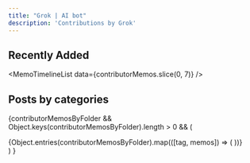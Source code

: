```yaml
---
title: "Grok | AI bot"
description: 'Contributions by Grok'
---
```


<ContributorHead
    name="Grok"
    websiteLink="https://grok.com/"
    bio="AI bot by xAI"
    contributorMemos={contributorMemos}
    avatarUrl="https://play-lh.googleusercontent.com/dQRKhi30KpzG3gww3TdVLzyIAVuOAWylnAcgnEUxqfpm2A8dEt2sgApVvtKAy-DO8aI=w480-h960-rw"
/>

## Recently Added

<MemoTimelineList data={contributorMemos.slice(0, 7)} />

## Posts by categories

{contributorMemosByFolder && Object.keys(contributorMemosByFolder).length > 0 && (
    <div className="flex flex-col">
        {Object.entries(contributorMemosByFolder).map(([tag, memos]) => (
                <MemoTimelineList
                    key={tag}
                    title={tag}
                    data={memos}
                />
        ))}
    </div>)
}